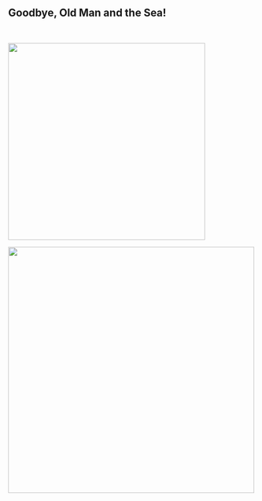 ## Goodbye, Old Man and the Sea!

&nbsp;

:::: {layout="[1, 1]"}

<img src="./media/aykuts_phone/johns_board_right_after_passing.jpg" width="400">

<img src="./media/aykuts_email/johns_board_latest.jpg" width="500">

::::
